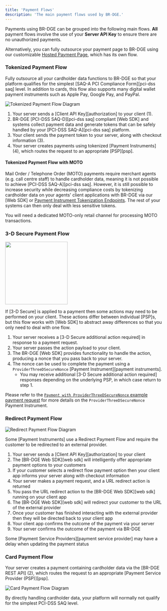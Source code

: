 ```yaml
---
title: 'Payment Flows'
description: 'The main payment flows used by BR-DGE.'
---
```


Payments using BR-DGE can be grouped into the following main flows. **All**
payment flows involve the use of your **Server API Key** to ensure there are no
unauthorized payments.

Alternatively, you can fully outsource your payment page to BR-DGE using our
customizable [Hosted Payment Page](BHPP), which has its own flow.

### Tokenized Payment Flow

Fully outsource all your cardholder data functions to BR-DGE so that your
platform qualifies for the simplest [SAQ-A PCI Compliance Form][pci-dss saq]
level. In addition to cards, this flow also supports many digital wallet payment
instruments such as Apple Pay, Google Pay, and PayPal.

![Tokenized Payment Flow Diagram](assets/tokenized-payment-flow.svg)

1. Your server sends a [Client API Key][authorization] to your client (1).
2. BR-DGE [PCI-DSS SAQ-D][pci-dss saq] compliant [Web SDK] and systems collect
   payment data and generate tokens that can be safely handled by your [PCI-DSS
   SAQ-A][pci-dss saq] platform.
3. Your client sends the payment token to your server, along with checkout
   information (3).
4. Your server creates payments using tokenized [Payment Instruments] (4), which
   routes the request to an appropriate [PSP][psp].

#### Tokenized Payment Flow with MOTO

Mail Order / Telephone Order (MOTO) payments require merchant agents (e.g. call
centre staff) to handle cardholder data, meaning it is not possible to achieve
[PCI-DSS SAQ-A][pci-dss saq]. However, it is still possible to increase security
while decreasing compliance costs by tokenizing cardholder data on your agents'
client applications with BR-DGE via our [Web SDK] or
[Payment Instrument Tokenization Endpoints](/api-reference#/Payment%20Instrument%20Tokenization).
The rest of your systems can then only deal with less sensitive tokens.

<Note>

You will need a dedicated MOTO-only retail channel for processing MOTO
transactions.

</Note>

### 3-D Secure Payment Flow

<img height="200" src="/images/3-D-secure-payment-flow.svg" />

If [3-D Secure] is applied to a payment then some actions may need to be
performed on your client. These actions differ between individual [PSP]s, but
this flow works with [Web SDK] to abstract away differences so that you only
need to deal with one flow.

1. Your server receives a [3-D Secure additional action required] in response to
   a payment request.
2. Your server passes the action payload to your client.
3. The BR-DGE [Web SDK] provides functionality to handle the action, producing a
   nonce that you pass back to your server.
4. The nonce can be used to complete the payment using a
   `ProviderThreeDSecureNonce` [Payment Instrument][payment instruments].
   - You may receive additional [3-D Secure additional action required]
     responses depending on the underlying PSP, in which case return to step 1.

Please refer to the
[`Payment with ProviderThreeDSecureNonce` example payment request](/api-reference#/Payments/createPaymentUsingPOST)
for more details on the `ProviderThreeDSecureNonce` Payment Instrument.

### Redirect Payment Flow

![Redirect Payment Flow Diagram](assets/redirect-payment-flow.svg)

Some [Payment Instruments] use a Redirect Payment Flow and require the customer
to be redirected to an external provider.

1. Your server sends a [Client API Key][authorization] to your client
2. The [BR-DGE Web SDK][web sdk] will intelligently offer appropriate payment
   options to your customers
3. If your customer selects a redirect flow payment option then your client app
   informs your server along with checkout information
4. Your server makes a payment request, and a URL redirect action is returned
5. You pass the URL redirect action to the [BR-DGE Web SDK][web sdk] running on
   your client app
6. The [BR-DGE Web SDK][web sdk] will redirect your customer to the URL of the
   external provider
7. Once your customer has finished interacting with the external provider then
   they will be directed back to your client app
8. Your client app confirms the outcome of the payment via your server
9. Your server confirms the outcome of the payment via BR-DGE

<Note>

Some [Payment Service Providers][payment service provider] may have a delay when
updating the payment status

</Note>

### Card Payment Flow

Your server creates a payment containing cardholder data via the [BR-DGE REST
API] (2), which routes the request to an appropriate [Payment Service Provider
(PSP)][psp].

![Card Payment Flow Diagram](assets/card-payment-flow.svg)

<Alert>

By directly handling cardholder data, your platform will normally not qualify
for the simplest PCI-DSS SAQ level.

</Alert>
